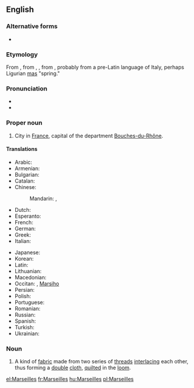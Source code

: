 ==English==
{{wikipedia}}

===Alternative forms===
* {{l|en|Marseille}}

===Etymology===
From {{etyl|fr|en}} {{term|Marseille|lang=fr}}, from {{etyl|la|en}} {{term|Massilia|lang=la}}, {{term|Marsilia|lang=la}}, from {{etyl|grc|en}} {{term|Μασσαλία|tr=Massalía|lang=grc}}, probably from a pre-Latin language of Italy, perhaps Ligurian [[mas]] "spring."  

{{rfe|where did the /r/ come from? also where did the English ''-s'' come from?|lang=en}}

===Pronunciation===
* {{IPA|/mɑː(ɹ)ˈseɪ(l)(z)/|lang=en}}
* {{rhymes|eɪlz|lang=en}}

===Proper noun===
{{en-proper noun}}

# City in [[France]], capital of the department [[Bouches-du-Rhône]].

====Translations====
{{trans-top|city in France}}
* Arabic: {{t|ar|مرسيليا|f|tr=marsiilya|sc=Arab}}
* Armenian: {{t|hy|Մարսել|tr=Marsel}}
* Bulgarian: {{t|bg|Марсилия|f|tr=Marsílija|sc=Cyrl}}
* Catalan: {{t+|ca|Marsella|f}}
* Chinese:
*: Mandarin: {{t|cmn|馬賽|sc=Hani}}, {{t+|cmn|马赛|tr=Mǎsài|sc=Hani}}
* Dutch: {{t|nl|Marseille|n}}
* Esperanto: {{t|eo|Marsejlo}}
* French: {{t+|fr|Marseille|m}}
* German: {{t|de|Marseille|n}}
* Greek: {{t+|el|Μασσαλία|tr=Massalía}}
* Italian: {{t+|it|Marsiglia|f}}
{{trans-mid}}
* Japanese: {{t|ja|マルセイユ|tr=Maruseiyu|sc=Jpan}}
* Korean: {{t|ko|마르세이유|tr=Mareuseiyu|sc=Kore}}
* Latin: {{t|la|Massilia}}
* Lithuanian: {{t|lt|Marselis|m}}
* Macedonian: {{t|mk|Марсеј|m|tr=Marséj}}
* Occitan: {{t+|oc|Marselha|f}}, {{qualifier|Mistralian}} [[Marsiho]]
* Persian: {{t|fa|مارسی|tr=mârsey|sc=fa-Arab}}
* Polish: {{t+|pl|Marsylia|f}}
* Portuguese: {{t|pt|Marselha}}
* Romanian: {{t+|ro|Marsilia|f}}
* Russian: {{t+|ru|Марсель|m|tr=Marsél’|sc=Cyrl}}
* Spanish: {{t+|es|Marsella}}
* Turkish: {{t|tr|Marsilya}}
* Ukrainian: {{t|uk|Марсель|m|tr=Marsél’|sc=Cyrl}}
{{trans-bottom}}

===Noun===
{{en-noun|-}}

# A kind of [[fabric]] made from two series of [[thread]]s [[interlace|interlacing]] each other, thus forming a [[double]] [[cloth]], [[quilt]]ed in the [[loom]].

[[el:Marseilles]]
[[fr:Marseilles]]
[[hu:Marseilles]]
[[pl:Marseilles]]
